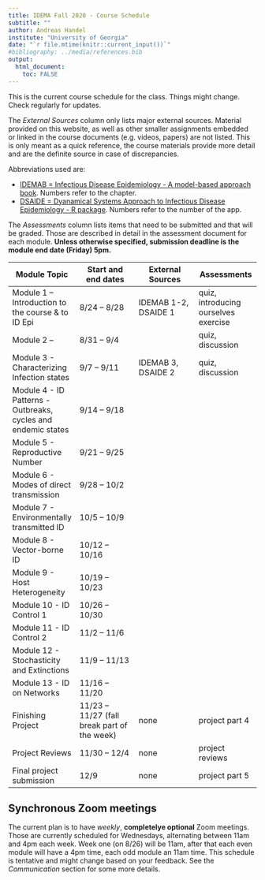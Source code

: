 ---
title: IDEMA Fall 2020 - Course Schedule
subtitle: ""
author: Andreas Handel
institute: "University of Georgia"
date: "`r file.mtime(knitr::current_input())`"
#bibliography: ../media/references.bib
output: 
  html_document:
    toc: FALSE
---

This is the current course schedule for the class. Things might change. Check regularly for updates.

The _External Sources_ column only lists major external sources. Material provided on this website, as well as other smaller assignments embedded or linked in the course documents (e.g. videos, papers) are not listed. This is only meant as a quick reference, the course materials provide more detail and are the definite source in case of discrepancies.

Abbreviations used are: 

* [IDEMAB = Infectious Disease Epidemiology - A model-based approach book](https://andreashandel.github.io/IDEMAbook/). Numbers refer to the chapter. 
* [DSAIDE = Dyanamical Systems Approach to Infectious Disease Epidemiology - R package](https://ahgroup.github.io/DSAIDE/). Numbers refer to the number of the app. 

The _Assessments_ column lists items that need to be submitted and that will be graded. Those are described in detail in the assessment document for each module. __Unless otherwise specified, submission deadline is the module end date (Friday) 5pm.__

| **Module Topic**   | **Start and end dates** | **External Sources** | **Assessments** |
| --- | --- | --- | --- |
| Module 1 – Introduction to the course & to ID Epi | 8/24 – 8/28 | IDEMAB 1-2, DSAIDE 1 | quiz, introducing ourselves exercise |
| Module 2 –    | 8/31 – 9/4 |   | quiz, discussion|
| Module 3 - Characterizing Infection states  | 9/7 – 9/11 | IDEMAB 3, DSAIDE 2  | quiz, discussion |
| Module 4 - ID Patterns - Outbreaks, cycles and endemic states | 9/14 – 9/18 |  | |
| Module 5 - Reproductive Number  | 9/21 – 9/25 |  | |
| Module 6 - Modes of direct transmission  | 9/28 – 10/2 |  | |
| Module 7 - Environmentally transmitted ID  | 10/5 – 10/9 |  | |
| Module 8 - Vector-borne ID  | 10/12 – 10/16 |  | |
| Module 9  - Host Heterogeneity | 10/19 – 10/23 |  | |
| Module 10 - ID Control 1 | 10/26 – 10/30 |  | |
| Module 11 - ID Control 2 | 11/2 – 11/6 |  | |
| Module 12 - Stochasticity and Extinctions | 11/9 – 11/13 |  | |
| Module 13 - ID on Networks | 11/16 – 11/20 |  | |
| Finishing Project | 11/23 – 11/27 (fall break part of the week) | none | project part 4 |
| Project Reviews | 11/30 – 12/4 | none | project reviews |
| Final project submission  | 12/9 | none | project part 5 |

## Synchronous Zoom meetings
The current plan is to have _weekly_, **completelye optional** Zoom meetings. Those are currently scheduled for Wednesdays, alternating between 11am and 4pm each week. Week one (on 8/26) will be 11am, after that each even module will have a 4pm time, each odd module an 11am time. This schedule is tentative and might change based on your feedback. See the _Communication_ section for some more details.

